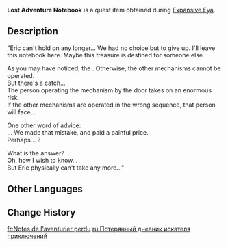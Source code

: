 {{Book Infobox
|image       = Book Thick Notebook.png
|type        = Quest Items
|quality     = 0
|description = A set of adventurer's notes that you picked in the ruins. It seems to contain a clue to unlocking these mechanisms.
|source1     = Obtained from [[Expansive Eya]]
}}
'''Lost Adventure Notebook''' is a quest item obtained during [[Expansive Eya]].

==Description==
"Eric can't hold on any longer... We had no choice but to give up. I'll leave this notebook here. Maybe this treasure is destined for someone else.

As you may have noticed, the {{Color|help|mechanism installed by the door needs someone operating it constantly}}. Otherwise, the other mechanisms cannot be operated.
<br />But there's a catch...
<br />The person operating the mechanism by the door takes on an enormous risk.
<br />If the other mechanisms are operated in the wrong sequence, that person will face...

One other word of advice:
<br />{{Color|help|The number or torches does not indicate the sequence of operation}}... We made that mistake, and paid a painful price.
<br />Perhaps... {{Color|help|the order has something to do with the position of the torches on the ground}}?

What is the answer?
<br />Oh, how I wish to know...
<br />But Eric physically can't take any more..."

==Other Languages==
{{Other Languages
|en      = Lost Adventure Notebook
|zhs     = 遗落的冒险家笔记
|zhs_rm  = Yíluò de Màoxiǎnjiā Bǐjì
|zht     = 遺落的冒險家筆記
|zht_rm  = Yíluò de Màoxiǎnjiā Bǐjì
|zh_tl   = Lost Adventurer Notes
|ja      = 失われた冒険者のノート
|ja_rm   = Ushinawareta Boukensha no Nooto
|ja_tl   = Lost Notes of an Adventurer
|ko      = 분실된 모험가의 노트
|ko_rm   = Bunsildoen Moheomga-ui Noteu
|ko_tl   = Lost Adventurer's Note
|es      = Diario de aventurero extraviado
|es_tl   = Lost Adventurer's Journal
|fr      = Notes de l'aventurier perdu
|fr_tl   = Lost Adventurer's Notes
|ru      = Потерянный дневник искателя приключений
|ru_tl   = Lost Adventurer's Journal
|th      = บันทึกการผจญภัยที่สาบสูญ
|th_rm   = 
|th_tl   = Lost Adventure Records
|vi      = Bút Ký Thất Lạc
|vi_tl   = 
|de      = Verlorene Abenteueraufzeichnungen
|de_tl   = Lost Adventure Records
|id      = Catatan Petualang yang Tertinggal
|id_tl   = Adventurer's Notebook that Left Behind
|pt      = Diário de Aventureiro Perdido
|pt_tl   = 
|tr      = Kayıp Maceracının Notları
|tr_tl   = 
|it      = Taccuino dell'avventura perduta
|it_tl   = Lost Adventure Notebook
}}

==Change History==
{{Change History|1.4}}

[[fr:Notes de l'aventurier perdu]]
[[ru:Потерянный дневник искателя приключений]]